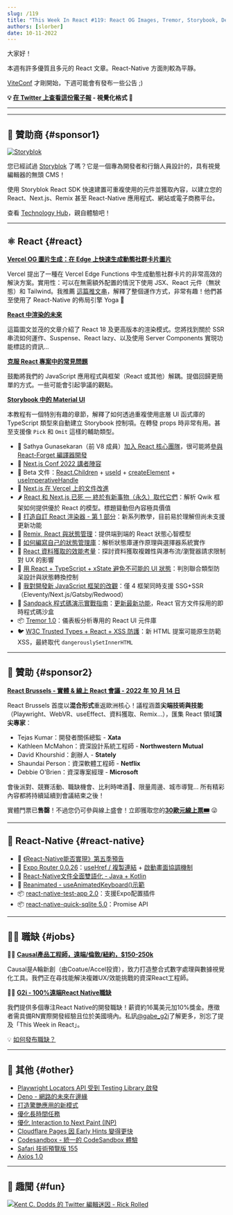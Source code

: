 ```yaml
---
slug: /119
title: "This Week In React #119: React OG Images, Tremor, Storybook, Decoupling, Rendering, Data-Fetching, Remix, Qwik, TypeScript, Playwright..."
authors: [slorber]
date: 10-11-2022
---
```


大家好！

本週有許多優質且多元的 React 文章。React-Native 方面則較為平靜。

[ViteConf](https://viteconf.org/) 才剛開始，下週可能會有發布一些公告 ;)

<!-- truncate -->

**💡 [在 Twitter 上查看這份電子報](https://slo.im/thread) - 視覺化格式 🎨**

---


<Support />

---

## 💸 贊助商 {#sponsor1}

[![Storyblok](/emails/issues/116/storyblok.png)](https://www.storyblok.com/?utm_source=thisweekinreact&utm_medium=display&utm_campaign=AWA_SPON_TWIREACT_TRA&utm_content=thisweekinreact_en)

您已經試過 [Storyblok](https://www.storyblok.com/?utm_source=thisweekinreact&utm_medium=display&utm_campaign=AWA_SPON_TWIREACT_TRA&utm_content=thisweekinreact_en) 了嗎？它是一個專為開發者和行銷人員設計的，具有視覺編輯器的無頭 CMS！

使用 Storyblok React SDK 快速建置可重複使用的元件並獲取內容，以建立您的 React、Next.js、Remix 甚至 React-Native 應用程式、網站或電子商務平台。

查看 [Technology Hub](https://www.storyblok.com/technologies?utm_source=thisweekinreact&utm_medium=display&utm_campaign=AWA_SPON_TWIREACT_TRA&utm_content=thisweekinreact_en)，親自體驗吧！

---

## ⚛️ React {#react}

**[Vercel OG 圖片生成：在 Edge 上快速生成動態社群卡片圖片](https://vercel.com/blog/introducing-vercel-og-image-generation-fast-dynamic-social-card-images)**

Vercel 提出了一種在 Vercel Edge Functions 中生成動態社群卡片的非常高效的解決方案。實用性：可以在無需額外配置的情況下使用 JSX、React 元件（無狀態）和 Tailwind。我推薦 [這篇推文串](https://twitter.com/shuding_/status/1579607964549513217)，解釋了整個運作方式，非常有趣！他們甚至使用了 React-Native 的佈局引擎 Yoga 🤭

**[React 中渲染的未來](https://prateeksurana.me/blog/future-of-rendering-in-react/)**

這篇圖文並茂的文章介紹了 React 18 及更高版本的渲染模式。您將找到關於 SSR 串流如何運作、Suspense、React lazy、以及使用 Server Components 實現功能標誌的資訊...

**[克服 React 專案中的常見問題](https://dinosaurs-with-jetpacks.com/posts/react-problems)**

鼓勵將我們的 JavaScript 應用程式與框架（React 或其他）解耦。提倡回歸更簡單的方式。一些可能會引起爭議的觀點。

**[Storybook 中的 Material UI](https://storybook.js.org/blog/material-ui-in-storybook/)**

本教程有一個特別有趣的章節，解釋了如何透過重複使用底層 UI 函式庫的 TypeScript 類型來自動建立 Storybook 控制項。在轉發 props 時非常有用。甚至支援像 `Pick` 和 `Omit` 這樣的輔助類型。

- 👤 Sathya Gunasekaran（前 V8 成員）[加入 React 核心團隊](https://twitter.com/_gsathya/status/1578816177371250688)，很可能將[參與 React-Forget 編譯器開發](https://twitter.com/Huxpro/status/1578865666010263552)
- 👥 [Next.js Conf 2022 講者陣容](https://twitter.com/vercel/status/1578401243243741185)
- 📖 Beta 文件：[React.Children](https://twitter.com/dan_abramov/status/1578457525628047360) + [useId](https://twitter.com/dan_abramov/status/1577283961763467265) + [createElement](https://twitter.com/dan_abramov/status/1577463721193897985) + [useImperativeHandle](https://twitter.com/dan_abramov/status/1577717226269966336)
- 📖 [Next.js 在 Vercel 上的文件改進](https://twitter.com/leeerob/status/1577788730349436928)
- 🌶 [React 和 Next.js 已死 — 終於有新事物（永久）取代它們](https://javascript.plainenglish.io/react-and-next-js-is-dead-something-new-is-finally-replacing-it-for-good-c792c48806f6)：解析 Qwik 框架如何提供優於 React 的模型。標題聳動但內容極具價值
- 📜 [打造自訂 React 渲染器 - 第 1 部分](https://www.markcodes.dev/posts/build-react-custom-renderer-part-1)：新系列教學，目前易於理解但尚未支援更新功能
- 📜 [Remix, React 與狀態管理](https://blog.jim-nielsen.com/2022/remix-react-and-state/)：提供端到端的 React 狀態心智模型
- 📜 [如何編寫自己的狀態管理庫](https://judehunter.dev/blog/how-to-write-your-own-state-management-library)：解析狀態庫運作原理與選擇器系統實作
- 📜 [React 資料獲取的效能考量](https://www.developerway.com/posts/how-to-fetch-data-in-react)：探討資料獲取複雜性與瀑布流/瀏覽器請求限制對 UX 的影響
- 📜 [用 React + TypeScript + xState 避免不可能的 UI 狀態](https://whereisthemouse.com/avoid-impossible-ui-states-with-react-typescript-and-xstate)：判別聯合類型防呆設計與狀態轉換控制
- 📜 [我對開發新 JavaScript 框架的改觀](https://whitep4nth3r.com/blog/write-a-new-javascript-framework/)：僅 4 框架同時支援 SSG+SSR（Eleventy/Next.js/Gatsby/Redwood）
- 📜 [Sandpack 程式碼演示實戰指南](https://www.ctnicholas.dev/articles/how-to-use-sandpack-for-code-demos)：[更新最新功能](https://twitter.com/ctnicholasdev/status/1577683748878884864)，React 官方文件採用的即時程式碼沙盒
- 📦 [Tremor 1.0](https://www.tremor.so/)：儀表板分析專用的 React UI 元件庫
- 🐦 [W3C Trusted Types + React + XSS 防護](https://twitter.com/sebastienlorber/status/1579485631260286977)：新 HTML 提案可能原生防範 XSS，最終取代 `dangerouslySetInnerHTML`

<SubscribeFormEmbed />

---

## 💸 贊助 {#sponsor2}

[**React Brussels - 實體 & 線上 React 會議 - 2022 年 10 月 14 日**](https://www.react.brussels/)

React Brussels 首度以**混合形式**重返歐洲核心！議程涵蓋**尖端技術與技能**（Playwright、WebVR、useEffect、資料獲取、Remix…），匯集 React 領域**頂尖專家**：

- Tejas Kumar：開發者關係總監 - **Xata**
- Kathleen McMahon：資深設計系統工程師 - **Northwestern Mutual**
- David Khourshid：創辦人 - **Stately**
- Shaundai Person：資深軟體工程師 - **Netflix**
- Debbie O'Brien：資深專案經理 - **Microsoft**

會後派對、競賽活動、職缺機會、比利時啤酒🍺、限量周邊、城市導覽... 所有精彩內容都將持續延續到會議結束之後！

實體門票已**售罄**！不過您仍可參與線上盛會！立即獲取您的[**30歐元線上票🎟**](https://ti.to/bejs/react-brussels-2022/discount/online_lastweek) 😜

---

## 📱 React-Native {#react-native}

- 🎥 [《React-Native能否實現》第五季預告](https://www.youtube.com/watch?v=GArbi97dV08)
- 🚧 [Expo Router 0.0.26](https://twitter.com/Baconbrix/status/1578805793733763072)：[useHref / 複製連結](https://twitter.com/Baconbrix/status/1578176991441784833) + [啟動畫面協調機制](https://twitter.com/Baconbrix/status/1577690073906257921)
- 📖 [React-Native文件全面雙語化 - Java + Kotlin](https://twitter.com/reactnative/status/1578332414145105921)
- 🎨 [Reanimated - useAnimatedKeyboard()示範](https://twitter.com/swmansion/status/1579471824831725571)
- 📦 [react-native-test-app 2.0](https://twitter.com/lord_sherlock/status/1578312268663906304)：支援Expo配置插件
- 📦 [react-native-quick-sqlite 5.0](https://twitter.com/ospfranco/status/1578145916510273536)：Promise API

---

## 🧑‍💻 職缺 {#jobs}

🧑‍💼 [**Causal產品工程師，遠端/倫敦/紐約，$150-250k**](https://jobs.lever.co/causal-app/4acaafbe-ef3d-45a6-bbe6-687c022d727c?lever-origin=applied&lever-source%5B%5D=thisweekinreact.com)

Causal是A輪新創（由Coatue/Accel投資），致力打造整合式數字處理與數據視覺化工具。我們正在尋找能解決複雜UX/效能挑戰的資深React工程師。

🧑‍💼 [**G2i - 100%遠端React Native職缺**](https://twitter.com/gabe_g2i/status/1563204813881425926?s=20&t=ArRLC77BpRwXXCdx8fnUqw)

我們提供多個專注React Native的開發職缺！薪資約16萬美元加10%獎金。應徵者需具備RN實際開發經驗且位於美國境內。私訊[@gabe_g2i](https://twitter.com/gabe_g2i)了解更多，別忘了提及「This Week in React」。

💡 [如何發布職缺？](https://thisweekinreact.com/sponsor)

---

## 🔀 其他 {#other}

- [Playwright Locators API 受到 Testing Library 啟發](https://twitter.com/diegohaz/status/1578567655493193728)
- [Deno - 網路的未來在邊緣](https://deno.com/blog/the-future-of-web-is-on-the-edge)
- [打造驚艷應用的新模式](https://web.dev/new-patterns-for-amazing-apps/)
- [優化長時間任務](https://web.dev/optimize-long-tasks/)
- [優化 Interaction to Next Paint (INP)](https://speaking.jeremy.codes/GptKXg/optimizing-interaction-to-next-paint-inp)
- [Cloudflare Pages 因 Early Hints 變得更快](https://blog.cloudflare.com/early-hints-on-cloudflare-pages/)
- [Codesandbox - 統一的 CodeSandbox 體驗](https://codesandbox.io/post/a-unified-codesandbox-experience)
- [Safari 技術預覽版 155](https://webkit.org/blog/13338/release-notes-for-safari-technology-preview-155/)
- [Axios 1.0](https://github.com/axios/axios/releases/tag/v1.0.0)

---

## 🤭 趣聞 {#fun}

[![Kent C. Dodds 的 Twitter 編輯迷因 - Rick Rolled](/emails/issues/119/meme.png)](https://twitter.com/kentcdodds/status/1578334293863956480/history)